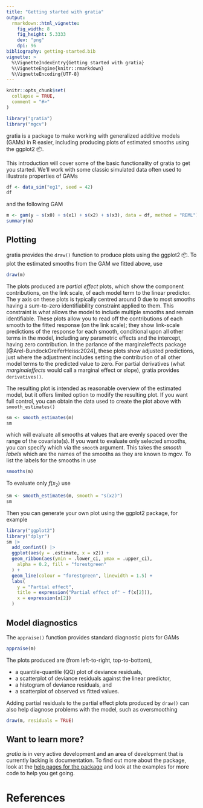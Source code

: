 ```yaml
---
title: "Getting started with gratia"
output: 
  rmarkdown::html_vignette:
    fig_width: 8
    fig_height: 5.3333
    dev: "png"
    dpi: 96
bibliography: getting-started.bib
vignette: >
  %\VignetteIndexEntry{Getting started with gratia}
  %\VignetteEngine{knitr::rmarkdown}
  %\VignetteEncoding{UTF-8}
---
```


```r
knitr::opts_chunk$set(
  collapse = TRUE,
  comment = "#>"
)
```

```r
library("gratia")
library("mgcv")
```

gratia is a package to make working with generalized additive models (GAMs) in R
easier, including producing plots of estimated smooths using the ggplot2
&#128230;.

This introduction will cover some of the basic functionality of gratia to get
you started. We'll work with some classic simulated data often used to
illustrate properties of GAMs

```r
df <- data_sim("eg1", seed = 42)
df
```

and the following GAM

```r
m <- gam(y ~ s(x0) + s(x1) + s(x2) + s(x3), data = df, method = "REML")
summary(m)
```

## Plotting

gratia provides the `draw()` function to produce plots using the ggplot2
&#128230;. To plot the estimated smooths from the GAM we fitted above, use

```r
draw(m)
```

The plots produced are *partial effect* plots, which show the component
contributions, on the link scale, of each model term to the linear predictor.
The y axis on these plots is typically centred around 0 due to most smooths
having a sum-to-zero identifiability constraint applied to them. This
constraint is what allows the model to include multiple smooths and remain
identifiable. These plots allow you to read off the contributions of each
smooth to the fitted response (on the link scale); they show link-scale
predictions of the response for each smooth, conditional upon all other terms
in the model, including any parametric effects and the intercept, having zero 
contribution. In the parlance of the marginaleffects package
[@Arel-BundockGreiferHeiss:2024], these plots show adjusted predictions, just
where the adjustment includes setting the contribution of all other model terms
to the predicted value to zero. For partial derivatives (what *marginaleffects*
would call a marginal effect or slope), gratia provides `derivatives()`.

The resulting plot is intended as reasonable overview of the estimated model,
but it offers limited option to modify the resulting plot. If you want full
control, you can obtain the data used to create the plot above with 
`smooth_estimates()`
```r
sm <- smooth_estimates(m)
sm
```
which will evaluate all smooths at values that are evenly spaced over the range
of the covariate(s). If you want to evaluate only selected smooths, you can
specify which via the `smooth` argument. This takes the *smooth labels* which
are the names of the smooths as they are known to mgcv. To list the labels for
the smooths in use
```r
smooths(m)
```
To evaluate only $f(x_2)$ use
```r
sm <- smooth_estimates(m, smooth = "s(x2)")
sm
```
Then you can generate your own plot using the ggplot2 package, for example
```r
library("ggplot2")
library("dplyr")
sm |>
  add_confint() |>
  ggplot(aes(y = .estimate, x = x2)) +
  geom_ribbon(aes(ymin = .lower_ci, ymax = .upper_ci),
    alpha = 0.2, fill = "forestgreen"
  ) +
  geom_line(colour = "forestgreen", linewidth = 1.5) +
  labs(
    y = "Partial effect",
    title = expression("Partial effect of" ~ f(x[2])),
    x = expression(x[2])
  )
```

## Model diagnostics

The `appraise()` function provides standard diagnostic plots for GAMs

```r
appraise(m)
```

The plots produced are (from left-to-right, top-to-bottom),

* a quantile-quantile (QQ) plot of deviance residuals,
* a scatterplot of deviance residuals against the linear predictor,
* a histogram of deviance residuals, and
* a scatterplot of observed vs fitted values.

Adding partial residuals to the partial effect plots produced by `draw()`
can also help diagnose problems with the model, such as oversmoothing
```r
draw(m, residuals = TRUE)
```

## Want to learn more?

*gratia* is in very active development and an area of development that is
currently lacking is documentation. To find out more about the package, look at
the [help pages for the package](https://gavinsimpson.github.io/gratia/reference/index.html)
and look at the examples for more code to help you get going.

# References
